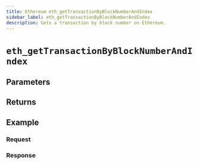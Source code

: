 ```yaml
---
title: Ethereum eth_getTransactionByBlockNumberAndIndex
sidebar_label: eth_getTransactionByBlockNumberAndIndex
description: Gets a transaction by block number on Ethereum.
---
```




# `eth_getTransactionByBlockNumberAndIndex`

<Description />

## Parameters


<Params />

## Returns


<Returns />

## Example


<Example />

### Request


<Request />

### Response


<Response />
